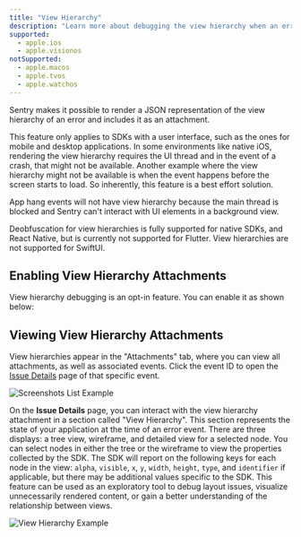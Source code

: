 ```yaml
---
title: "View Hierarchy"
description: "Learn more about debugging the view hierarchy when an error occurs. Sentry pairs the view hierarchy representation with the original event, giving you additional insight into issues."
supported:
  - apple.ios
  - apple.visionos
notSupported:
  - apple.macos
  - apple.tvos
  - apple.watchos
---
```


Sentry makes it possible to render a JSON representation of the view hierarchy of an error and includes it as an <PlatformLink to="/enriching-events/attachments/">attachment</PlatformLink>.

This feature only applies to SDKs with a user interface, such as the ones for mobile and desktop applications. In some environments like native iOS, rendering the view hierarchy requires the UI thread and in the event of a crash, that might not be available. Another example where the view hierarchy might not be available is when the event happens before the screen starts to load. So inherently, this feature is a best effort solution.

<Note>
App hang events will not have view hierarchy because the main thread is blocked and Sentry can't interact with UI elements in a background view.
</Note>

<Note>

Deobfuscation for view hierarchies is fully supported for native SDKs, and React Native, but is currently not supported for Flutter. View hierarchies are not supported for SwiftUI.

</Note>

## Enabling View Hierarchy Attachments

View hierarchy debugging is an opt-in feature. You can enable it as shown below:

<PlatformContent includePath="enriching-events/attach-viewhierarchy" />

## Viewing View Hierarchy Attachments

View hierarchies appear in the "Attachments" tab, where you can view all attachments, as well as associated events. Click the event ID to open the [Issue Details](/product/issues/issue-details) page of that specific event.

![Screenshots List Example](/platforms/apple/common/enriching-events/viewhierarchy/viewhierarchy-list-example.png)

On the **Issue Details** page, you can interact with the view hierarchy attachment in a section called "View Hierarchy". This section represents the state of your application at the time of an error event. There are three displays: a tree view, wireframe, and detailed view for a selected node. You can select nodes in either the tree or the wireframe to view the properties collected by the SDK. The SDK will report on the following keys for each node in the view: `alpha`, `visible`, `x`, `y`, `width`, `height`, `type`, and `identifier` if applicable, but there may be additional values specific to the SDK. This feature can be used as an exploratory tool to debug layout issues, visualize unnecessarily rendered content, or gain a better understanding of the relationship between views.

![View Hierarchy Example](/platforms/apple/common/enriching-events/viewhierarchy/viewhierarchy-example.png)

